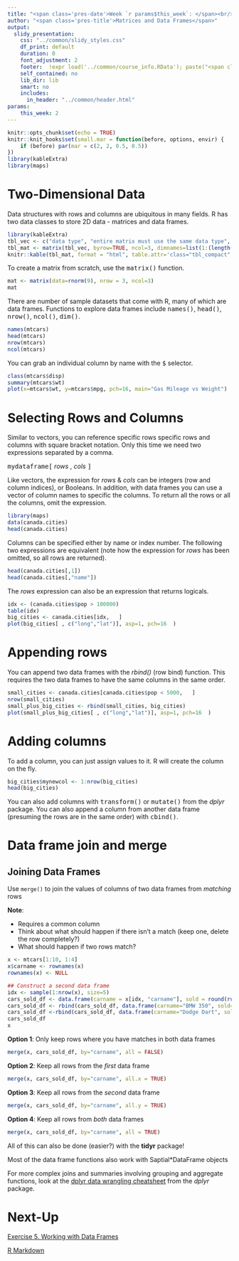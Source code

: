 ```yaml
---
title: "<span class='pres-date'>Week `r params$this_week`: </span><br/><span class='pres-subtitle'>Spatial Data Analysis with R</span> <br/><span class='pres-date'>`r load('../common/course_info.RData'); lstCI[[paste0('class0', params$this_week)]]`</span>"
author: "<span class='pres-title'>Matrices and Data Frames</span>"
output: 
  slidy_presentation:
    css: "../common/slidy_styles.css"
    df_print: default
    duration: 0
    font_adjustment: 2
    footer:  !expr load('../common/course_info.RData'); paste("<span class='footer-right'><a href='acknowledgements.html'>Acknowledgements</a></span><span class='footer-right'><a href='../index.html'>Course Homepage</a></span><span class='footer-right'>Etherpad:&nbsp<a href='", lstCI$etherpadshort, "' target='_blank'>", lstCI$etherpadshort, "</a></span><span class='footer-subtitle'>Spatial Data Analysis in R</span>")
    self_contained: no
    lib_dir: lib
    smart: no
    includes:
      in_header: "../common/header.html"
params:
    this_week: 2
---
```


```r
knitr::opts_chunk$set(echo = TRUE)
knitr::knit_hooks$set(small.mar = function(before, options, envir) {
    if (before) par(mar = c(2, 2, 0.5, 0.5))
})
library(kableExtra)
library(maps)
```

# Two-Dimensional Data

Data structures with rows and columns are ubiquitous in many fields. R has two data classes to store 2D data - matrices and data frames.

```r
library(kableExtra)
tbl_vec <- c("data type", "entire matrix must use the same data type", "each column can be a different data type", "column labels", "optional, can be defined as an attribute for display", "built-in, columns can referenced by name", "more than two dimensions", "allowed (called an array)", "not allowed", "can add rows and columns", "yes", "yes", "matrix algebra", "allowed", "not supported")
tbl_mat <- matrix(tbl_vec, byrow=TRUE, ncol=3, dimnames=list(1:(length(tbl_vec)/3), c("Property", "Matrix", "Data Frame")))
knitr::kable(tbl_mat, format = "html", table.attr='class="tbl_compact"') 
```

To create a matrix from scratch, use the <tt>matrix()</tt> function. 

```r
mat <- matrix(data=rnorm(9), nrow = 3, ncol=3)
mat 
```

There are number of sample datasets that come with R, many of which are data frames. Functions to explore data frames include <tt>names()</tt>, <tt>head()</tt>, <tt>nrow()</tt>, <tt>ncol()</tt>, <tt>dim()</tt>.

```r
names(mtcars)
head(mtcars)
nrow(mtcars)
ncol(mtcars)
```
You can grab an individual column by name with the <tt>$</tt> selector. 

```r
class(mtcars$disp)
summary(mtcars$wt)
plot(x=mtcars$wt, y=mtcars$mpg, pch=16, main="Gas Mileage vs Weight")
```

# Selecting Rows and Columns

Similar to vectors, you can reference specific rows specific rows and columns with square bracket notation. Only this time we need two expressions separated by a comma.

<tt>mydataframe[</tt> *rows* , *cols* <tt>]</tt>

Like vectors, the expression for *rows* & *cols* can be integers (row and column indices), or Booleans. In addition, with data frames you can use a vector of column names to specific the columns. To return all the rows or all the columns, omit the expression. 

```r
library(maps)
data(canada.cities)
head(canada.cities)
```

Columns can be specified either by name or index number. The following two expressions are equivalent (note how the expression for *rows* has been omitted, so all rows are returned). 

```r
head(canada.cities[,1])
head(canada.cities[,"name"])
```

The *rows* expression can also be an expression that returns logicals.

```r
idx <- (canada.cities$pop > 100000)
table(idx)
big_cities <- canada.cities[idx,   ]
plot(big_cities[ , c("long","lat")], asp=1, pch=16  )
```

# Appending rows

You can append two data frames with the *rbind()* (row bind) function. This requires the two data frames to have the same columns in the same order.

```r
small_cities <- canada.cities[canada.cities$pop < 5000,   ]
nrow(small_cities)
small_plus_big_cities <- rbind(small_cities, big_cities)
plot(small_plus_big_cities[ , c("long","lat")], asp=1, pch=16  )
```

# Adding columns 

To add a column, you can just assign values to it. R will create the column on the fly.

```r
big_cities$mynewcol <- 1:nrow(big_cities)
head(big_cities)
```

You can also add columns with <tt>transform()</tt> or <tt>mutate()</tt> from the *dplyr* package. You can also append a column from another data frame (presuming the rows are in the same order) with <tt>cbind()</tt>.

# Data frame join and merge

<div class="incremental"><div>
## Joining Data Frames 

Use ```merge()``` to join the values of columns of two data frames from _matching_ rows 

__Note__: 

<div class="compact">
- Requires a common column  
- Think about what should happen if there isn't a match (keep one, delete the row completely?)
- What should happen if two rows match?
</div>

```r
x <- mtcars[1:10, 1:4]
x$carname <- rownames(x)
rownames(x) <- NULL

## Construct a second data frame
idx <- sample(1:nrow(x), size=5)
cars_sold_df <- data.frame(carname = x[idx, "carname"], sold = round(runif(5, min=10000, max=20000)))
cars_sold_df <- rbind(cars_sold_df, data.frame(carname="BMW 350", sold=12000))
cars_sold_df <-rbind(cars_sold_df, data.frame(carname="Dodge Dart", sold=42))
cars_sold_df
x
```

</div></div>

<div class="incremental"><div>
__Option 1__: Only keep rows where you have matches in both data frames

```r
merge(x, cars_sold_df, by="carname", all = FALSE)
```

</div></div>

<div class="incremental"><div>
__Option 2__: Keep all rows from the _first_ data frame

```r
merge(x, cars_sold_df, by="carname", all.x = TRUE)
```

</div></div>

<div class="incremental"><div>
__Option 3__: Keep all rows from the _second_ data frame

```r
merge(x, cars_sold_df, by="carname", all.y = TRUE)
```

</div></div>

<div class="incremental"><div>
__Option 4__: Keep all rows from _both_ data frames

```r
merge(x, cars_sold_df, by="carname", all = TRUE)
```

</div></div>

<div class="incremental"><div>

All of this can also be done (easier?) with the __tidyr__ package!

Most of the data frame functions also work with Saptial*DataFrame objects

</div></div>

For more complex joins and summaries involving grouping and aggregate functions, look at the [dplyr data wrangling cheatsheet](https://www.rstudio.com/wp-content/uploads/2015/02/data-wrangling-cheatsheet.pdf) from the *dplyr* package.

# Next-Up

[Exercise 5. Working with Data Frames](../exercises/ex05_dataframes.html){target="_blank"}

[R Markdown](part02d_rmarkdown.html)
